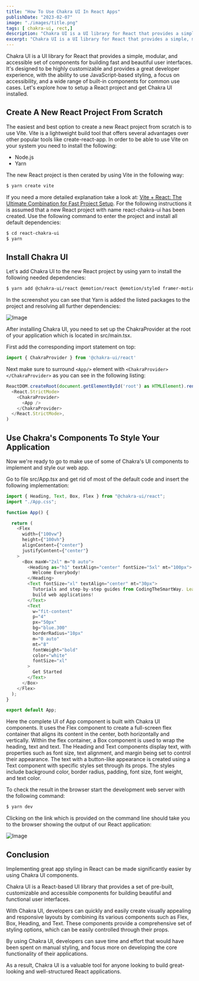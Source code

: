 ```yaml
---
title: "How To Use Chakra UI In React Apps"
publishDate: "2023-02-07"
image: "./images/title.png"
tags: [ chakra-ui, rect,]
description: "Chakra UI is a UI library for React that provides a simple, modular, and accessible set of components for building fast and beautiful user interfaces. It's designed to be highly customizable and provides a great developer experience, with the ability to use JavaScript-based styling, a focus on accessibility, and a wide range of built-in components for common use cases. Let's explore how to setup a React project and get Chakra UI installed." 
excerpt: "Chakra UI is a UI library for React that provides a simple, modular, and accessible set of components for building fast and beautiful user interfaces. It's designed to be highly customizable and provides a great developer experience, with the ability to use JavaScript-based styling, a focus on accessibility, and a wide range of built-in components for common use cases. Let's explore how to setup a React project and get Chakra UI installed."
---
```


<YouTube url="https://youtu.be/CI53pMWjD3g" />

Chakra UI is a UI library for React that provides a simple, modular, and accessible set of components for building fast and beautiful user interfaces. It's designed to be highly customizable and provides a great developer experience, with the ability to use JavaScript-based styling, a focus on accessibility, and a wide range of built-in components for common use cases. Let's explore how to setup a React project and get Chakra UI installed.

## Create A New React Project From Scratch

The easiest and best option to create a new React project from scratch is to use Vite. Vite is a lightweight build tool that offers several advantages over other popular tools like create-react-app. In order to be able to use Vite on your system you need to install the following:

* Node.js
* Yarn

The new React project is then cerated by using Vite in the following way:

```bash
$ yarn create vite
```

If you need a more detailed explanation take a look at: [Vite + React: The Ultimate Combination for Fast Project Setup](https://www.codingthesmartway.com/vite-react-the-ultimate-combination-for-fast-project-setup/).
For the following instructions it is assumed that a new React project with name react-chakra-ui has been created. Use the following command to enter the project and install all default dependencies:

```bash
$ cd react-chakra-ui
$ yarn
```

## Install Chakra UI

Let's add Chakra UI to the new React project by using yarn to install the following needed dependencies:

```bash
$ yarn add @chakra-ui/react @emotion/react @emotion/styled framer-motion
```

In the screenshot you can see that Yarn is added the listed packages to the project and resolving all further dependencies:

![Image](images/10.png)

After installing Chakra UI, you need to set up the ChakraProvider at the root of your application which is located in src/main.tsx.

First add the corresponding import statement on top:

```js
import { ChakraProvider } from '@chakra-ui/react'
```

Next make sure to surround `<App/>` element with `<ChakraProvider></ChakraProvider>` as you can see in the following listing:

```js
ReactDOM.createRoot(document.getElementById('root') as HTMLElement).render(
  <React.StrictMode>
    <ChakraProvider>
      <App />
    </ChakraProvider>
  </React.StrictMode>,
)
```

## Use Chakra's Components To Style Your Application

Now we're ready to go to make use of some of Chakra's UI components to implement and style our web app.

Go to file src/App.tsx and get rid of most of the default code and insert the following implementation:

```js
import { Heading, Text, Box, Flex } from "@chakra-ui/react";
import "./App.css";

function App() {

  return (
    <Flex
      width={"100vw"}
      height={"100vh"}
      alignContent={"center"}
      justifyContent={"center"}
    >
      <Box maxW="2xl" m="0 auto">
        <Heading as="h1" textAlign="center" fontSize="5xl" mt="100px">
          Welcome Everybody!
        </Heading>
        <Text fontSize="xl" textAlign="center" mt="30px">
          Tutorials and step-by-step guides from CodingTheSmartWay. Learn how to
          build web applications!
        </Text>
        <Text
          w="fit-content"
          p="4"
          px="50px"
          bg="blue.300"
          borderRadius="10px"
          m="0 auto"
          mt="8"
          fontWeight="bold"
          color="white"
          fontSize="xl"
        >
          Get Started
        </Text>
      </Box>
    </Flex>
  );
}

export default App;
```

Here the complete UI of App component is built with Chakra UI components. It uses the Flex component to create a full-screen flex container that aligns its content in the center, both horizontally and vertically. Within the flex container, a Box component is used to wrap the heading, text and text. The Heading and Text components display text, with properties such as font size, text alignment, and margin being set to control their appearance. The text with a button-like appearance is created using a Text component with specific styles set through its props. The styles include background color, border radius, padding, font size, font weight, and text color.

To check the result in the browser start the development web server with the following command:

```bash
$ yarn dev
```

Clicking on the link which is provided on the command line should take you to the browser showing the output of our React application:

![Image](images/20.png)

## Conclusion

Implementing great app styling in React can be made significantly easier by using Chakra UI components.

Chakra UI is a React-based UI library that provides a set of pre-built, customizable and accessible components for building beautiful and functional user interfaces.

With Chakra UI, developers can quickly and easily create visually appealing and responsive layouts by combining its various components such as Flex, Box, Heading, and Text. These components provide a comprehensive set of styling options, which can be easily controlled through their props.

By using Chakra UI, developers can save time and effort that would have been spent on manual styling, and focus more on developing the core functionality of their applications.

As a result, Chakra UI is a valuable tool for anyone looking to build great-looking and well-structured React applications.
